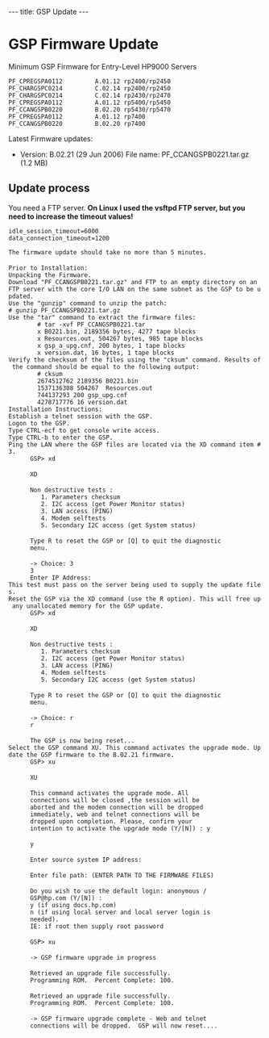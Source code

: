 ---
title: GSP Update
---

= GSP Firmware Update =

Minimum GSP Firmware for Entry-Level HP9000 Servers
 PF_CPREGSPA0112         A.01.12 rp2400/rp2450
 PF_CHARGSPC0214         C.02.14 rp2400/rp2450
 PF_CHARGSPC0214         C.02.14 rp2430/rp2470
 PF_CPREGSPA0112         A.01.12 rp5400/rp5450
 PF_CCANGSPB0220         B.02.20 rp5430/rp5470
 PF_CPREGSPA0112         A.01.12 rp7400
 PF_CCANGSPB0220         B.02.20 rp7400

Latest Firmware updates:
* Version: B.02.21 (29 Jun 2006)  File name: PF_CCANGSPB0221.tar.gz (1.2 MB)
 
== Update process ==

You need a FTP server.
'''On Linux I used the vsftpd FTP server, but you need to increase the timeout values!''' 
 idle_session_timeout=6000
 data_connection_timeout=1200



 The firmware update should take no more than 5 minutes.
 
 Prior to Installation:
 Unpacking the Firmware.
 Download "PF_CCANGSPB0221.tar.gz" and FTP to an empty directory on an FTP server with the core I/O LAN on the same subnet as the GSP to be updated.
 Use the "gunzip" command to unzip the patch:
 # gunzip PF_CCANGSPB0221.tar.gz
 Use the "tar" command to extract the firmware files:
         # tar -xvf PF_CCANGSPB0221.tar
         x B0221.bin, 2189356 bytes, 4277 tape blocks
         x Resources.out, 504267 bytes, 985 tape blocks
         x gsp_a_upg.cnf, 200 bytes, 1 tape blocks
         x version.dat, 16 bytes, 1 tape blocks
 Verify the checksum of the files using the "cksum" command. Results of the command should be equal to the following output:
         # cksum
         2674512762 2189356 B0221.bin
         1537136308 504267  Resources.out
         744137293 200 gsp_upg.cnf
         4278717776 16 version.dat
 Installation Instructions:
 Establish a telnet session with the GSP.
 Logon to the GSP.
 Type CTRL-ecf to get console write access.
 Type CTRL-b to enter the GSP.
 Ping the LAN where the GSP files are located via the XD command item #3.
       GSP> xd
 
       XD
 
       Non destructive tests :
          1. Parameters checksum
          2. I2C access (get Power Monitor status)
          3. LAN access (PING)
          4. Modem selftests
          5. Secondary I2C access (get System status)
 
       Type R to reset the GSP or [Q] to quit the diagnostic
       menu.
 
       -> Choice: 3
       3
       Enter IP Address:
 This test must pass on the server being used to supply the update files.
 Reset the GSP via the XD command (use the R option). This will free up any unallocated memory for the GSP update.
       GSP> xd
 
       XD
 
       Non destructive tests :
          1. Parameters checksum
          2. I2C access (get Power Monitor status)
          3. LAN access (PING)
          4. Modem selftests
          5. Secondary I2C access (get System status)
 
       Type R to reset the GSP or [Q] to quit the diagnostic
       menu.
 
       -> Choice: r
       r
 
       The GSP is now being reset...
 Select the GSP command XU. This command activates the upgrade mode. Update the GSP firmware to the B.02.21 firmware.
       GSP> xu
 
       XU
 
       This command activates the upgrade mode. All
       connections will be closed ,the session will be
       aborted and the modem connection will be dropped
       immediately, web and telnet connections will be
       dropped upon completion. Please, confirm your
       intention to activate the upgrade mode (Y/[N]) : y
 
       y
 
       Enter source system IP address:
 
       Enter file path: (ENTER PATH TO THE FIRMWARE FILES)
 
       Do you wish to use the default login: anonymous /
       GSP@hp.com (Y/[N]) :
       y (if using docs.hp.com)
       n (if using local server and local server login is
       needed).
       IE: if root then supply root password
 
       GSP> xu
 
       -> GSP firmware upgrade in progress
 
       Retrieved an upgrade file successfully.
       Programming ROM.  Percent Complete: 100.
 
       Retrieved an upgrade file successfully.
       Programming ROM.  Percent Complete: 100.
 
       -> GSP firmware upgrade complete - Web and telnet
       connections will be dropped.  GSP will now reset....
